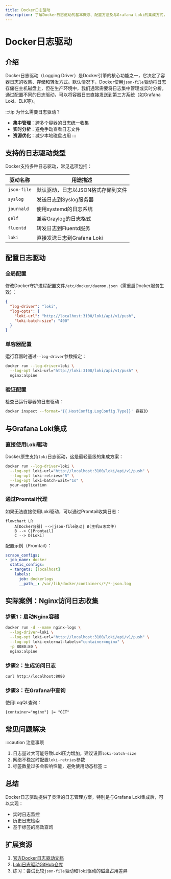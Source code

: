 ```yaml
---
title: Docker日志驱动
description: 了解Docker日志驱动的基本概念、配置方法及与Grafana Loki的集成方式，实现高效的容器日志收集。
---
```


# Docker日志驱动

## 介绍

Docker日志驱动（Logging Driver）是Docker引擎的核心功能之一，它决定了容器日志的收集、存储和转发方式。默认情况下，Docker使用`json-file`驱动将日志存储在主机磁盘上，但在生产环境中，我们通常需要将日志集中管理或实时分析。通过配置不同的日志驱动，可以将容器日志直接发送到第三方系统（如Grafana Loki、ELK等）。

:::tip 为什么需要日志驱动？
- **集中管理**：跨多个容器的日志统一收集<br />
- **实时分析**：避免手动查看日志文件<br />
- **资源优化**：减少本地磁盘占用
:::

## 支持的日志驱动类型

Docker支持多种日志驱动，常见选项包括：

| 驱动名称       | 用途描述                     |
|----------------|-----------------------------|
| `json-file`    | 默认驱动，日志以JSON格式存储到文件 |
| `syslog`      | 发送日志到Syslog服务器        |
| `journald`    | 使用systemd的日志系统         |
| `gelf`        | 兼容Graylog的日志格式         |
| `fluentd`     | 转发日志到Fluentd服务         |
| `loki`        | 直接发送日志到Grafana Loki    |

## 配置日志驱动

### 全局配置
修改Docker守护进程配置文件`/etc/docker/daemon.json`（需重启Docker服务生效）：
```json
{
  "log-driver": "loki",
  "log-opts": {
    "loki-url": "http://localhost:3100/loki/api/v1/push",
    "loki-batch-size": "400"
  }
}
```

### 单容器配置
运行容器时通过`--log-driver`参数指定：
```bash
docker run --log-driver=loki \
  --log-opt loki-url="http://loki:3100/loki/api/v1/push" \
  nginx:alpine
```

### 验证配置
检查已运行容器的日志驱动：
```bash
docker inspect --format='{{.HostConfig.LogConfig.Type}}' 容器ID
```

## 与Grafana Loki集成

### 直接使用Loki驱动
Docker原生支持`loki`日志驱动，这是最轻量级的集成方案：
```bash
docker run --log-driver=loki \
  --log-opt loki-url="http://localhost:3100/loki/api/v1/push" \
  --log-opt loki-retries="5" \
  --log-opt loki-batch-wait="1s" \
  your-application
```

### 通过Promtail代理
如果无法直接使用Loki驱动，可以通过Promtail收集日志：
```mermaid
flowchart LR
    A[Docker容器] -->|json-file驱动| B(主机日志文件)
    B --> C[Promtail]
    C --> D[Loki]
```

配置示例（Promtail）：
```yaml
scrape_configs:
- job_name: docker
  static_configs:
  - targets: [localhost]
    labels:
      job: dockerlogs
      __path__: /var/lib/docker/containers/*/*-json.log
```

## 实际案例：Nginx访问日志收集

### 步骤1：启动Nginx容器
```bash
docker run -d --name nginx-logs \
  --log-driver=loki \
  --log-opt loki-url="http://localhost:3100/loki/api/v1/push" \
  --log-opt loki-external-labels="container=nginx" \
  -p 8080:80 \
  nginx:alpine
```

### 步骤2：生成访问日志
```bash
curl http://localhost:8080
```

### 步骤3：在Grafana中查询
使用LogQL查询：
```logql
{container="nginx"} |= "GET"
```

## 常见问题解决

:::caution 注意事项
1. 日志量过大可能导致Loki压力增加，建议设置`loki-batch-size`<br />
2. 网络不稳定时配置`loki-retries`参数<br />
3. 标签数量过多会影响性能，避免使用动态标签
:::

## 总结

Docker日志驱动提供了灵活的日志管理方案，特别是与Grafana Loki集成后，可以实现：
- 实时日志监控
- 历史日志检索
- 基于标签的高效查询

## 扩展资源

1. [官方Docker日志驱动文档](https://docs.docker.com/config/containers/logging/configure/)
2. [Loki日志驱动GitHub仓库](https://github.com/moby/moby/tree/master/daemon/logger/loki)
3. 练习：尝试比较`json-file`驱动和`loki`驱动的磁盘占用差异